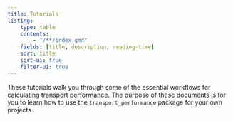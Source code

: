 ```yaml
---
title: Tutorials
listing:
    type: table
    contents:
        - "/**/index.qmd"
    fields: [title, description, reading-time]
    sort: title
    sort-ui: true
    filter-ui: true
---
```


These tutorials walk you through some of the essential workflows for calculating transport performance.
The purpose of these documents is for you to learn how to use the `transport_performance` package for your own projects.

